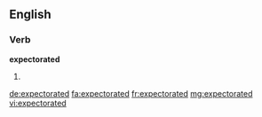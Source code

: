 ==English==

===Verb===
'''expectorated'''

# {{past of|expectorate}}

[[de:expectorated]]
[[fa:expectorated]]
[[fr:expectorated]]
[[mg:expectorated]]
[[vi:expectorated]]